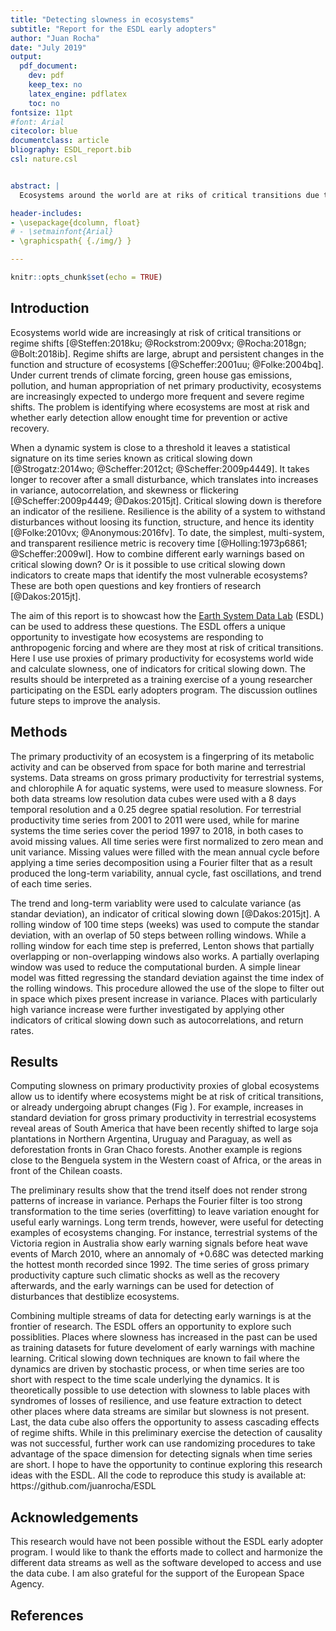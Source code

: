 ```yaml
---
title: "Detecting slowness in ecosystems"
subtitle: "Report for the ESDL early adopters"
author: "Juan Rocha"
date: "July 2019"
output:
  pdf_document:
    dev: pdf
    keep_tex: no
    latex_engine: pdflatex
    toc: no
fontsize: 11pt
#font: Arial
citecolor: blue
documentclass: article
bliography: ESDL_report.bib
csl: nature.csl


abstract: |
  Ecosystems around the world are at riks of critical transitions due to increasing anthropogenic preasures and climate change. However, it is not clear where this risks are higher or where ecosystems are more vulnerable. Here we measure slowness on primary production proxies for marine and terrestrial ecosystems globally. Slowness is an indicator of potential instabilities and the risk of regime shifts. While slowness is not a universal indicator for critical transitions, it can be used for detection of annomalies.

header-includes:
- \usepackage{dcolumn, float}
# - \setmainfont{Arial}
- \graphicspath{ {./img/} }

---
```


```r
knitr::opts_chunk$set(echo = TRUE)
```

## Introduction
Ecosystems world wide are increasingly at risk of critical transitions or regime shifts [@Steffen:2018ku; @Rockstrom:2009vx; @Rocha:2018gn; @Bolt:2018ib]. Regime shifts are large, abrupt and persistent changes in the function and structure of ecosystems [@Scheffer:2001uu; @Folke:2004bq]. Under current trends of climate forcing, green house gas emissions, pollution, and human appropriation of net primary productivity, ecosystems are increasingly expected to undergo more frequent and severe regime shifts. The problem is identifying where ecosystems are most at risk and whether early detection allow enought time for prevention or active recovery.

When a dynamic system is close to a threshold it leaves a statistical signature on its time series known as critical slowing down [@Strogatz:2014wo; @Scheffer:2012ct; @Scheffer:2009p4449]. It takes longer to recover after a small disturbance, which translates into increases in variance, autocorrelation, and skewness or flickering [@Scheffer:2009p4449; @Dakos:2015jt]. Critical slowing down is therefore an indicator of the resiliene. Resilience is the ability of a system to withstand disturbances without loosing its function, structure, and hence its identity [@Folke:2010vx; @Anonymous:2016fv]. To date, the simplest, multi-system, and transparent resilience metric is recovery time [@Holling:1973p6861; @Scheffer:2009wl]. How to combine different early warnings based on critical slowing down? Or is it possible to use critical slowing down indicators to create maps that identify the most vulnerable ecosystems? These are both open questions and key frontiers of research [@Dakos:2015jt].

The aim of this report is to showcast how the [Earth System Data Lab](https://www.earthsystemdatalab.net) (ESDL) can be used to address these questions. The ESDL offers a unique opportunity to investigate how ecosystems are responding to anthropogenic forcing and where are they most at risk of critical transitions. Here I use use proxies of primary productivity for ecosystems world wide and calculate slowness, one of indicators for critical slowing down. The results should be interpreted as a training exercise of a young researcher participating on the ESDL early adopters program. The discussion outlines future steps to improve the analysis.

## Methods

The primary productivity of an ecosystem is a fingerpring of its metabolic activity and can be observed from space for both marine and terrestrial systems. Data streams on gross primary productivity for terrestrial systems, and chlorophile A for aquatic systems, were used to measure slowness. For both data streams low resolution data cubes were used with a 8 days temporal resolution and a 0.25 degree spatial resolution. For terrestrial productivity time series from 2001 to 2011 were used, while for marine systems the time series cover the period 1997 to 2018, in both cases to avoid missing values. All time series were first normalized to zero mean and unit variance. Missing values were filled with the mean annual cycle before applying a time series decomposition using a Fourier filter that as a result produced the long-term variability, annual cycle, fast oscillations, and trend of each time series.

The trend and long-term variablity were used to calculate variance (as standar deviation), an indicator of critical slowing down [@Dakos:2015jt]. A rolling window of 100 time steps (weeks) was used to compute the standar deviation, with an overlap of 50 steps between rolling windows. While a rolling window for each time step is preferred, Lenton shows that partially overlapping or non-overlapping windows also works. A partially overlaping window was used to reduce the computational burden. A simple linear model was fitted regressing the standard deviation against the time index of the rolling windows. This procedure allowed the use of the slope to filter out in space which pixes present increase in variance. Places with particularly high variance increase were further investigated by applying other indicators of critical slowing down such as autocorrelations, and return rates.

## Results

Computing slowness on primary productivity proxies of global ecosystems allow us to identify where ecosystems might be at risk of critical transitions, or already undergoing abrupt changes (Fig \ref{fig:fig1}). For example, increases in standard deviation for gross primary productivity in terrestrial ecosystems reveal areas of South America that have been recently shifted to large soja plantations in Northern Argentina, Uruguay and Paraguay, as well as deforestation fronts in Gran Chaco forests. Another example is regions close to the Benguela system in the Western coast of Africa, or the areas in front of the Chilean coasts.

\begin{figure*}[h]
\centering
\includegraphics[width = 5in, height = 5in]{fig1}
\caption{\textbf{Measuring slowness in global ecosystems.} Time series of chlorphile A and gross primary productivy are used to observe critical slowing down by calculating the standar deviation of the standardized time series. The trend and long term variability resultig from a Fourier filter are used to fit linear models on slowness as response to a rolling window. The slopes of these models show where variation and autocorrelation are increasing in terrestrial and marine systems.}
\label{fig:fig1}
\end{figure*}

The preliminary results show that the trend itself does not render strong patterns of increase in variance. Perhaps the Fourier filter is too strong transformation to the time series (overfitting) to leave variation enought for useful early warnings. Long term trends, however, were useful for detecting examples of ecosystems changing. For instance, terrestrial systems of the Victoria region in Australia show early warning signals before heat wave events of March 2010, where an annomaly of +0.68C was detected marking the hottest month recorded since 1992. The time series of gross primary productivity capture such climatic shocks as well as the recovery afterwards, and the early warnings can be used for detection of disturbances that destiblize ecosystems.

Combining multiple streams of data for detecting early warnings is at the frontier of research. The ESDL offers an opportunity to explore such possiblities. Places where slowness has increased in the past can be used as training datasets for future develoment of early warnings with machine learning. Critical slowing down techniques are known to fail where the dynamics are driven by stochastic process, or when time series are too short with respect to the time scale underlying the dynamics. It is theoretically possible to use detection with slowness to lable places with syndromes of losses of resilience, and use feature extraction to detect other places where data streams are similar but slowness is not present. Last, the data cube also offers the opportunity to assess cascading effects of regime shifts. While in this preliminary exercise the detection of causality was not successful, further work can use randomizing procedures to take advantage of the space dimension for detecting signals when time series are short. I hope to have the opportunity to continue exploring this research ideas with the ESDL. All the code to reproduce this study is available at: https://github.com/juanrocha/ESDL

## Acknowledgements

This research would have not been possible without the ESDL early adopter program. I would like to thank the efforts made to collect and harmonize the different data streams as well as the software developed to access and use the data cube. I am also grateful for the support of the European Space Agency.

## References
\bibliography{references}